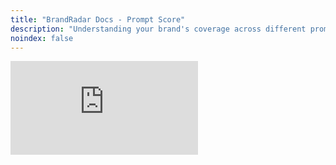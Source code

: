 ```yaml
---
title: "BrandRadar Docs - Prompt Score"
description: "Understanding your brand's coverage across different prompts"
noindex: false
---
```


<div style={{position: 'relative', paddingBottom: 'calc(47.46527777777778% + 41px)', height: 0, width: '100%'}}>
  <iframe 
    src="https://demo.arcade.software/bJIEqbpqm8nOPpRHS6Cu?embed&embed_mobile=tab&embed_desktop=inline&show_copy_link=true" 
    title="Add a New Prompt by Topic and Region in Data Builder" 
    frameBorder="0" 
    loading="lazy" 
    webkitAllowFullScreen 
    mozAllowFullScreen 
    allowFullScreen 
    allow="clipboard-write" 
    style={{position: 'absolute', top: 0, left: 0, width: '100%', height: '100%', colorScheme: 'light'}}
  />
</div>

This counts the total mentions of your brand across selected prompts. A single prompt counts once, even if multiple LLMs mention your brand.

## Why this matters:

* Shows the breadth of your AI visibility across different questions.  
* Highlights whether your brand is broadly discoverable or limited to niche prompts.  
* Tracks expansion into new areas of generative search.

<Card
  title="Next: Prompt Sentiment Score"
  icon="arrow-right"
  href="/prompt-sentiment-score"
>
  Learn about sentiment analysis for your brand
</Card>
